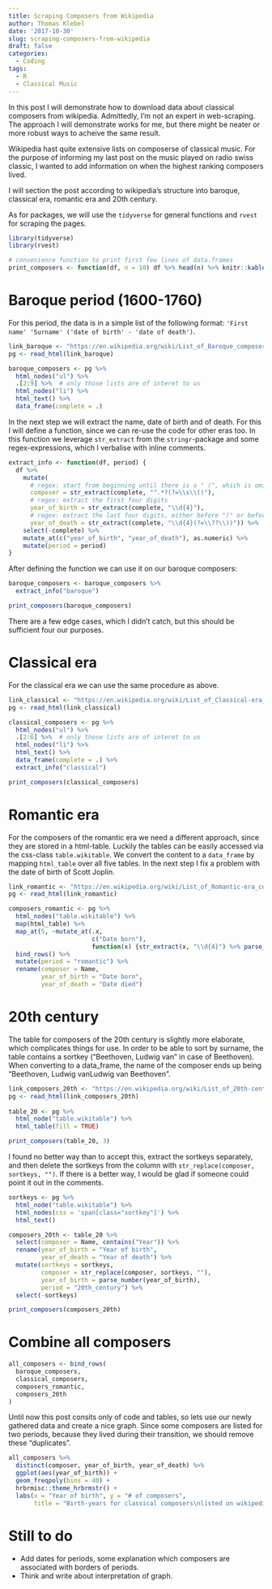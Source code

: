 ```yaml
---
title: Scraping Composers from Wikipedia
author: Thomas Klebel
date: '2017-10-30'
slug: scraping-composers-from-wikipedia
draft: false
categories:
  - Coding
tags:
  - R
  - Classical Music
---
```


In this post I will demonstrate how to download data about classical composers 
from wikipedia. Admittedly, I'm not an expert in web-scraping. The approach I
will demonstrate works for me, but there might be neater or more robust ways
to acheive the same result.

Wikipedia hast quite extensive lists on composerse of classical music. For the
purpose of informing my last post on the music played on radio swiss classic,
I wanted to add information on when the highest ranking composers lived.

I will section the post according to wikipedia's structure into baroque, 
classical era, romantic era and 20th century.

As for packages, we will use the `tidyverse` for general functions and `rvest`
for scraping the pages.

```r
library(tidyverse)
library(rvest)

# convenience function to print first few lines of data.frames
print_composers <- function(df, n = 10) df %>% head(n) %>% knitr::kable()
```


# Baroque period (1600-1760)
For this period, the data is in a simple list of the following format:
`'First name' 'Surname' ('date of birth' - 'date of death')`. 

```r
link_baroque <- "https://en.wikipedia.org/wiki/List_of_Baroque_composers"
pg <- read_html(link_baroque)

baroque_composers <- pg %>% 
  html_nodes("ul") %>%  
  .[2:9] %>%  # only those lists are of interet to us
  html_nodes("li") %>% 
  html_text() %>% 
  data_frame(complete = .)
```

In the next step we will extract the name, date of birth and of death. For this
I will define a function, since we can re-use the code for other eras too. In
this function we leverage `str_extract` from the `stringr`-package and some
regex-expressions, which I verbalise with inline comments.

```r
extract_info <- function(df, period) {
  df %>% 
    mutate(
      # regex: start from beginning until there is a " (", which is omitted
      composer = str_extract(complete, "^.*?(?=\\s\\()"), 
      # regex: extract the first four digits
      year_of_birth = str_extract(complete, "\\d{4}"),
      # regex: extract the last four digits, either before ")" or before "?)"
      year_of_death = str_extract(complete, "\\d{4}(?=\\??\\))")) %>% 
    select(-complete) %>% 
    mutate_at(c("year_of_birth", "year_of_death"), as.numeric) %>% 
    mutate(period = period)
}
```


After defining the function we can use it on our baroque composers: 

```r
baroque_composers <- baroque_composers %>% 
  extract_info("baroque")

print_composers(baroque_composers)
```

There are a few edge cases, which I didn't catch, but this should be sufficient
four our purposes.


# Classical era
For the classical era we can use the same procedure as above.

```r
link_classical <- "https://en.wikipedia.org/wiki/List_of_Classical-era_composers"
pg <- read_html(link_classical)

classical_composers <- pg %>% 
  html_nodes("ul") %>%  
  .[2:6] %>%  # only those lists are of interet to us
  html_nodes("li") %>% 
  html_text() %>% 
  data_frame(complete = .) %>% 
  extract_info("classical")

print_composers(classical_composers)
```


# Romantic era
For the composers of the romantic era we need a different approach, since they
are stored in a html-table. Luckily the tables can be easily accessed via the
css-class `table.wikitable`. We convert the content to a `data_frame` by mapping
`html_table` over all five tables. In the next step I fix a problem with the
date of birth of Scott Joplin.

```r
link_romantic <- "https://en.wikipedia.org/wiki/List_of_Romantic-era_composers"
pg <- read_html(link_romantic)

composers_romantic <- pg %>% 
  html_nodes("table.wikitable") %>% 
  map(html_table) %>% 
  map_at(5, ~mutate_at(.x,
                       c("Date born"),
                       function(x) {str_extract(x, "\\d{4}") %>% parse_number()})) %>%
  bind_rows() %>% 
  mutate(period = "romantic") %>% 
  rename(composer = Name,
         year_of_birth = "Date born", 
         year_of_death = "Date died")
```

# 20th century
The table for composers of the 20th century is slightly more elaborate, which 
complicates things for use. In order to be able to sort by surname, the table
contains a sortkey ("Beethoven, Ludwig van" in case of Beethoven). When 
converting to a data_frame, the name of the composer ends up being 
"Beethoven, Ludwig vanLudwig van Beethoven". 

```r
link_composers_20th <- "https://en.wikipedia.org/wiki/List_of_20th-century_classical_composers"
pg <- read_html(link_composers_20th)
  
table_20 <- pg %>% 
  html_node("table.wikitable") %>%
  html_table(fill = TRUE)

print_composers(table_20, 3)
```

I found no better way than to accept this, extract the sortkeys separately, and
then delete the sortkeys from the column with
`str_replace(composer, sortkeys, "")`. If there is a better way, I would be glad
if someone could point it out in the comments.

```r

sortkeys <- pg %>% 
  html_node("table.wikitable") %>%
  html_nodes(css = 'span[class="sortkey"]') %>% 
  html_text()

composers_20th <- table_20 %>% 
  select(composer = Name, contains("Year")) %>% 
  rename(year_of_birth = "Year of birth", 
         year_of_death = "Year of death") %>% 
  mutate(sortkeys = sortkeys,
         composer = str_replace(composer, sortkeys, ""),
         year_of_birth = parse_number(year_of_birth),
         period = "20th_century") %>% 
  select(-sortkeys)

print_composers(composers_20th)
```


# Combine all composers
```r
all_composers <- bind_rows(
  baroque_composers,
  classical_composers,
  composers_romantic,
  composers_20th
) 
```

Until now this post consits only of code and tables, so lets use our newly
gathered data and create a nice graph. Since some composers are listed for two
periods, because they lived during their transition, we should remove these
"duplicates".

```r
all_composers %>% 
  distinct(composer, year_of_birth, year_of_death) %>%
  ggplot(aes(year_of_birth)) +
  geom_freqpoly(bins = 40) +
  hrbrmisc::theme_hrbrmstr() +
  labs(x = "Year of birth", y = "# of composers",
       title = "Birth-years for classical composers\nlisted on wikipedia")
```



# Still to do
- Add dates for periods, some explanation which composers are associated with
borders of periods.
- Think and write about interpretation of graph.


